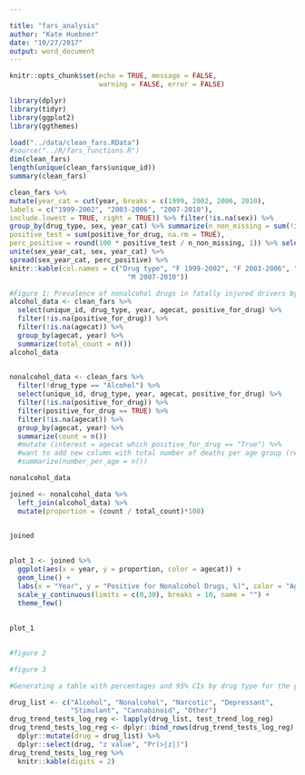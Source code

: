 ```yaml
---

title: "fars_analysis"
author: "Kate Huebner"
date: "10/27/2017"
output: word_document
---
```


```r
knitr::opts_chunk$set(echo = TRUE, message = FALSE,
                      warning = FALSE, error = FALSE)
```

```r
library(dplyr) 
library(tidyr) 
library(ggplot2)
library(ggthemes)
```

```r
load("../data/clean_fars.RData") 
#source("../R/fars_functions.R")
dim(clean_fars)
length(unique(clean_fars$unique_id))
summary(clean_fars)

```

```r
clean_fars %>%
mutate(year_cat = cut(year, breaks = c(1999, 2002, 2006, 2010),
labels = c("1999-2002", "2003-2006", "2007-2010"),
include.lowest = TRUE, right = TRUE)) %>% filter(!is.na(sex)) %>%
group_by(drug_type, sex, year_cat) %>% summarize(n_non_missing = sum(!is.na(positive_for_drug)),
positive_test = sum(positive_for_drug, na.rm = TRUE),
perc_positive = round(100 * positive_test / n_non_missing, 1)) %>% select(drug_type, sex, year_cat, perc_positive) %>%
unite(sex_year_cat, sex, year_cat) %>%
spread(sex_year_cat, perc_positive) %>%
knitr::kable(col.names = c("Drug type", "F 1999-2002", "F 2003-2006", "F 2007-2010", "M 1999-2002", "M 2003-2006",
                             "M 2007-2010"))
```
```r
#Figure 1: Prevalence of nonalcohol drugs in fatally injured drivers by year and age group
alcohol_data <- clean_fars %>% 
  select(unique_id, drug_type, year, agecat, positive_for_drug) %>% 
  filter(!is.na(positive_for_drug)) %>% 
  filter(!is.na(agecat)) %>% 
  group_by(agecat, year) %>% 
  summarize(total_count = n())
alcohol_data
  

nonalcohol_data <- clean_fars %>% 
  filter(!drug_type == "Alcohol") %>% 
  select(unique_id, drug_type, year, agecat, positive_for_drug) %>% 
  filter(!is.na(positive_for_drug)) %>%
  filter(positive_for_drug == TRUE) %>% 
  filter(!is.na(agecat)) %>% 
  group_by(agecat, year) %>% 
  summarize(count = n())
  #mutate (interest = agecat which positive_for_drug == "True") %>% 
  #want to add new column with total number of deaths per age group (regardless of alcohol usage)
  #summarize(number_per_age = n()) 

nonalcohol_data

joined <- nonalcohol_data %>% 
  left_join(alcohol_data) %>% 
  mutate(proportion = (count / total_count)*100)
  

joined

  
plot_1 <- joined %>% 
  ggplot(aes(x = year, y = proportion, color = agecat)) +
  geom_line() +
  labs(x = "Year", y = "Positive for Nonalcohol Drugs, %)", color = "Age") +
  scale_y_continuous(limits = c(0,30), breaks = 10, name = "") +
  theme_few() 
  
  
plot_1
  

```

```r
#figure 2
```
```r
#figure 3
```


```r
#Generating a table with percentages and 95% CIs by drug type for the years 1999 and 2010 using the perc_cis function

```

```r
drug_list <- c("Alcohol", "Nonalcohol", "Narcotic", "Depressant",
               "Stimulant", "Cannabinoid", "Other")
drug_trend_tests_log_reg <- lapply(drug_list, test_trend_log_reg)
drug_trend_tests_log_reg <- dplyr::bind_rows(drug_trend_tests_log_reg) %>%
  dplyr::mutate(drug = drug_list) %>%
  dplyr::select(drug, "z value", "Pr(>|z|)")
drug_trend_tests_log_reg %>% 
  knitr::kable(digits = 2)
```

